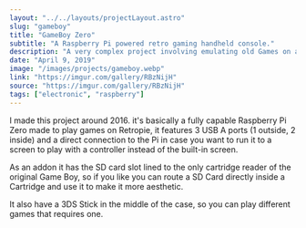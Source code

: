 ```yaml
---
layout: "../../layouts/projectLayout.astro"
slug: "gameboy"
title: "GameBoy Zero"
subtitle: "A Raspberry Pi powered retro gaming handheld console."
description: "A very complex project involving emulating old Games on a GameBoy encasing. Made with a Raspberry PI Zero and a lot of 3D printed parts as well as the original cartridge reader."
date: "April 9, 2019"
image: "/images/projects/gameboy.webp"
link: "https://imgur.com/gallery/RBzNijH"
source: "https://imgur.com/gallery/RBzNijH"
tags: ["electronic", "raspberry"]
---
```


I made this project around 2016. it's basically a fully capable Raspberry Pi Zero made to play games on Retropie, it features 3 USB A ports (1 outside, 2 inside) and a direct connection to the Pi in case you want to run it to a screen to play with a controller instead of the built-in screen.

As an addon it has the SD card slot lined to the only cartridge reader of the original Game Boy, so if you like you can route a SD Card directly inside a Cartridge and use it to make it more aesthetic.

It also have a 3DS Stick in the middle of the case, so you can play different games that requires one.
